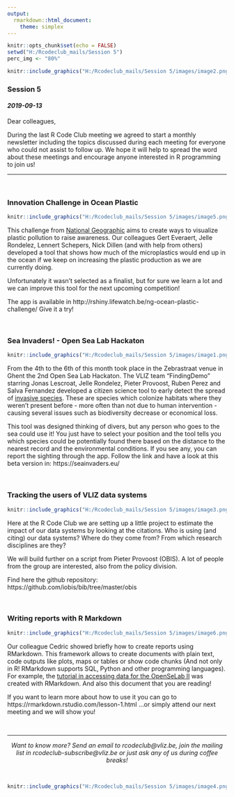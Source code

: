 ---
output:
  rmarkdown::html_document:
    theme: simplex
---

```{r setup, include=FALSE}
knitr::opts_chunk$set(echo = FALSE)
setwd("H:/Rcodeclub_mails/Session 5")
perc_img <- "80%"
```


```{r, out.width = "100%", fig.align = "center"}
knitr::include_graphics("H:/Rcodeclub_mails/Session 5/images/image2.png")
```

### **Session 5**

#### *2019-09-13*

Dear colleagues,

During the last R Code Club meeting we agreed to start a monthly newsletter including the topics discussed during each meeting for everyone who could not assist to follow up. We hope it will help to spread the word about these meetings and encourage anyone interested in R programming to join us!

***

&nbsp;

### **Innovation Challenge in Ocean Plastic**

```{r, out.width = perc_img, fig.align = "center", eval=FALSE}
knitr::include_graphics("H:/Rcodeclub_mails/Session 5/images/image5.png")
```

This challenge from [National Geographic](https://www.nationalgeographic.org/funding-opportunities/innovation-challenges/plastic/dataviz/) aims to create ways to visualize plastic pollution to raise awareness. Our  colleagues Gert Everaert, Jelle Rondelez, Lennert Schepers, Nick Dillen (and with help from others) developed a tool that shows how much of the microplastics would end up in the ocean if we keep on increasing the plastic production as we are currently doing.

Unfortunately it wasn’t selected as a finalist, but for sure we learn a lot and we can improve this tool for the next upcoming competition!

The app is available in http://rshiny.lifewatch.be/ng-ocean-plastic-challenge/ Give it a try!

&nbsp;

### **Sea Invaders! - Open Sea Lab Hackaton**

```{r, out.width= "30%", out.extra = 'style = "float:right; padding:10px"'}
knitr::include_graphics("H:/Rcodeclub_mails/Session 5/images/image1.png")
```

From the 4th to the 6th of this month took place in the Zebrastraat venue in Ghent the 2nd Open Sea Lab Hackaton. The VLIZ team “FindingDemo” starring Jonas Lescroat, Jelle Rondelez, Pieter Provoost, Ruben Perez and Salva Fernandez developed a citizen science tool to early detect the spread of [invasive species](https://en.wikipedia.org/wiki/Invasive_species). These are species which colonize habitats where they weren’t present before - more often than not due to human intervention - causing several issues such as biodiversity decrease or economical loss. 

This tool was designed thinking of divers, but any person who goes to the sea could use it! You just have to select your position and the tool tells you which species could be potentially found there based on the distance to the nearest record and the environmental conditions. If you see any, you can report the sighting through the app.
Follow the link and have a look at this beta version in: https://seainvaders.eu/

&nbsp;


### Tracking the users of VLIZ data systems

```{r, out.width = perc_img, fig.align = "center", eval=FALSE}
knitr::include_graphics("H:/Rcodeclub_mails/Session 5/images/image3.png")
```

Here at the R Code Club we are setting up a little project to estimate the impact of our data systems by looking at the citations. Who is using (and citing) our data systems? Where do they come from? From which research disciplines are they?

We will build further on a script from Pieter Provoost (OBIS). A lot of people from the group are interested, also from the policy division. 

Find here the github repository: https://github.com/iobis/bib/tree/master/obis

&nbsp;

### Writing reports with R Markdown

```{r, out.width = perc_img, fig.align = "center"}
knitr::include_graphics("H:/Rcodeclub_mails/Session 5/images/image6.png")
```

Our colleague Cedric showed briefly how to create reports using RMarkdown. This framework allows to create documents with plain text, code outputs like plots, maps or tables or show code chunks (And not only in R! RMarkdown supports SQL, Python and other programming languages). For example, the [tutorial in accessing data for the OpenSeLab II](http://www.opensealab.eu/data2019) was created with RMarkdown. And also this document that you are reading!

If you want to learn more about how to use it you can go to https://rmarkdown.rstudio.com/lesson-1.html …or simply attend our next meeting and we will show you!

&nbsp;

***

<center>
*Want to know more? Send an email to rcodeclub@vliz.be, join the mailing list in rcodeclub-subscribe@vliz.be or just ask any of us during coffee breaks!*

&nbsp;

</center>

```{r, out.width = perc_img, fig.align = "center",fig.cap = "Hands up everyone who wants to join the R Code Club!"}
knitr::include_graphics("H:/Rcodeclub_mails/Session 5/images/image4.png")
```
&nbsp;
&nbsp;

